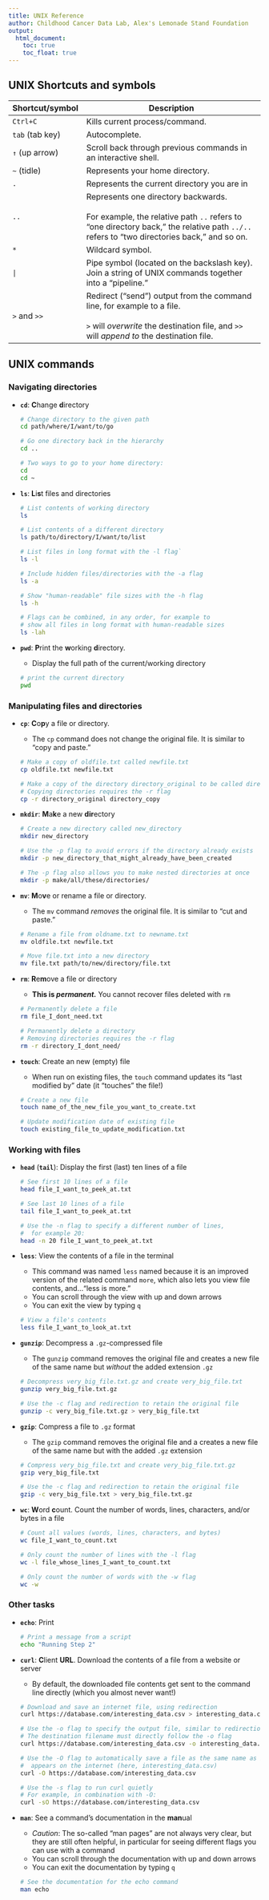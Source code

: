 ```yaml
---
title: UNIX Reference
author: Childhood Cancer Data Lab, Alex's Lemonade Stand Foundation
output:
  html_document:
    toc: true
    toc_float: true
---
```


## UNIX Shortcuts and symbols


Shortcut/symbol | Description
----------|-----------------------------------------------------------
`Ctrl+C` | Kills current process/command. 
`tab` (tab key) | Autocomplete.
`↑` (up arrow)| Scroll back through previous commands in an interactive shell.
`~` (tidle) | Represents your home directory.
`.` | Represents the current directory you are in
`..` | Represents one directory backwards. <br><br> For example, the relative path `..` refers to "one directory back," the relative path `../..` refers to "two directories back," and so on.
`*`  | Wildcard symbol.
`|`  | Pipe symbol (located on the backslash key). Join a string of UNIX commands together into a "pipeline."
`>` and `>>` | Redirect ("send") output from the command line, for example to a file. <br><br> `>` will _overwrite_ the destination file, and `>>` will _append to_ the destination file.


## UNIX commands


### Navigating directories

+ **`cd`**:   **C**hange **d**irectory

  ```sh
  # Change directory to the given path
  cd path/where/I/want/to/go
  
  # Go one directory back in the hierarchy
  cd ..
  
  # Two ways to go to your home directory:
  cd 
  cd ~
  ```
  
+ **`ls`**:   **L**i**s**t files and directories

  ```sh
  # List contents of working directory
  ls
  
  # List contents of a different directory
  ls path/to/directory/I/want/to/list
  
  # List files in long format with the -l flag`
  ls -l
  
  # Include hidden files/directories with the -a flag
  ls -a
  
  # Show "human-readable" file sizes with the -h flag
  ls -h
  
  # Flags can be combined, in any order, for example to
  # show all files in long format with human-readable sizes
  ls -lah
  ```


+ **`pwd`**:   **P**rint the **w**orking **d**irectory. 
  + Display the full path of the current/working directory

  ```sh
  # print the current directory
  pwd
  ```
  

  
### Manipulating files and directories


+ **`cp`**:   **C**o**p**y a file or directory.
  + The `cp` command does not change the original file. It is similar to "copy and paste."
  
  ```sh
  # Make a copy of oldfile.txt called newfile.txt
  cp oldfile.txt newfile.txt
  
  # Make a copy of the directory directory_original to be called directory_copy
  # Copying directories requires the -r flag
  cp -r directory_original directory_copy
  ```
  
+ **`mkdir`**:   **M**a**k**e a new **dir**ectory

  ```sh
  # Create a new directory called new_directory
  mkdir new_directory
  
  # Use the -p flag to avoid errors if the directory already exists
  mkdir -p new_directory_that_might_already_have_been_created
  
  # The -p flag also allows you to make nested directories at once
  mkdir -p make/all/these/directories/
  ```
  
  
+ **`mv`**:   **M**o**v**e or rename a file or directory. 
  + The `mv` command _removes_ the original file. It is similar to "cut and paste."
  
  ```sh
  # Rename a file from oldname.txt to newname.txt
  mv oldfile.txt newfile.txt
  
  # Move file.txt into a new directory
  mv file.txt path/to/new/directory/file.txt
  ```

  
+ **`rm`**: **R**e**m**ove a file or directory
  + **This is _permanent._** You cannot recover files deleted with `rm`
  
  ```sh
  # Permanently delete a file 
  rm file_I_dont_need.txt
  
  # Permanently delete a directory
  # Removing directories requires the -r flag
  rm -r directory_I_dont_need/
  ```
  
    
+ **`touch`**:   Create an new (empty) file
  + When run on existing files, the `touch` command updates its "last modified by" date (it "touches" the file!)
  
  ```sh
  # Create a new file
  touch name_of_the_new_file_you_want_to_create.txt
  
  # Update modification date of existing file
  touch existing_file_to_update_modification.txt
  ```
  

### Working with files

  
+ **`head`** (**`tail`**): Display the first (last) ten lines of a file
  
  ```sh
  # See first 10 lines of a file
  head file_I_want_to_peek_at.txt

  # See last 10 lines of a file
  tail file_I_want_to_peek_at.txt
  
  # Use the -n flag to specify a different number of lines, 
  #  for example 20:
  head -n 20 file_I_want_to_peek_at.txt
  ```

+ **`less`**:   View the contents of a file in the terminal
  + This command was named `less` named because it is an improved version of the related command `more`, which also lets you view file contents, and..."less is more."
  + You can scroll through the view with up and down arrows
  + You can exit the view by typing `q`
  
  ```sh
  # View a file's contents 
  less file_I_want_to_look_at.txt
  ```
  
+ **`gunzip`**:   Decompress a `.gz`-compressed file
  + The `gunzip` command removes the original file and creates a new file of the same name but _without_ the added extension `.gz`
  
  ```sh
  # Decompress very_big_file.txt.gz and create very_big_file.txt
  gunzip very_big_file.txt.gz
  
  # Use the -c flag and redirection to retain the original file
  gunzip -c very_big_file.txt.gz > very_big_file.txt
  ```
  
    
+ **`gzip`**:   Compress a file to `.gz` format 
  + The `gzip` command removes the original file and a creates a new file of the same name but with the added `.gz` extension
  
  ```sh
  # Compress very_big_file.txt and create very_big_file.txt.gz
  gzip very_big_file.txt
  
  # Use the -c flag and redirection to retain the original file
  gzip -c very_big_file.txt > very_big_file.txt.gz
  ```
  
  
+ **`wc`**:   **W**ord **c**ount. Count the number of words, lines, characters, and/or bytes in a file 

  ```sh
  # Count all values (words, lines, characters, and bytes)
  wc file_I_want_to_count.txt
  
  # Only count the number of lines with the -l flag
  wc -l file_whose_lines_I_want_to_count.txt
  
  # Only count the number of words with the -w flag
  wc -w
  ```


### Other tasks
  
+ **`echo`**:   Print

  ```sh
  # Print a message from a script
  echo "Running Step 2"
  ```



+ **`curl`**: **C**lient **URL**. Download the contents of a file from a website or server 
  + By default, the downloaded file contents get sent to the command line directly (which you almost never want!)
  
  ```sh
  # Download and save an internet file, using redirection
  curl https://database.com/interesting_data.csv > interesting_data.csv
  
  # Use the -o flag to specify the output file, similar to redirection
  # The destination filename must directly follow the -o flag
  curl https://database.com/interesting_data.csv -o interesting_data.csv

  # Use the -O flag to automatically save a file as the same name as it 
  #  appears on the internet (here, interesting_data.csv)
  curl -O https://database.com/interesting_data.csv
  
  # Use the -s flag to run curl quietly 
  # For example, in combination with -O:
  curl -sO https://database.com/interesting_data.csv
  ```

+ **`man`**:   See a command's documentation in the **man**ual
  + _Caution_: The so-called "man pages" are not always very clear, but they are still often helpful, in particular for seeing different flags you can use with a command 
  + You can scroll through the documentation with up and down arrows
  + You can exit the documentation by typing `q`
  
  ```sh
  # See the documentation for the echo command
  man echo
  ```